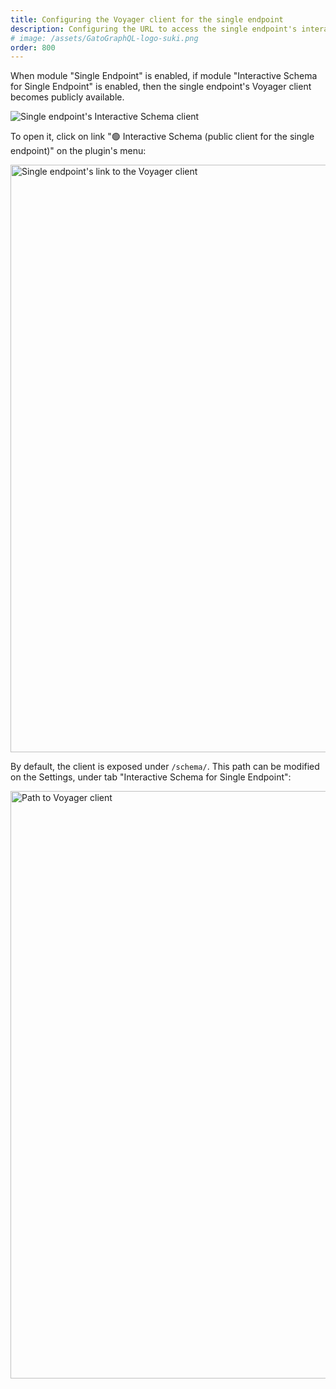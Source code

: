 ```yaml
---
title: Configuring the Voyager client for the single endpoint
description: Configuring the URL to access the single endpoint's interactive schema client.
# image: /assets/GatoGraphQL-logo-suki.png
order: 800
---
```


When module "Single Endpoint" is enabled, if module "Interactive Schema for Single Endpoint" is enabled, then the single endpoint's Voyager client becomes publicly available.

![Single endpoint's Interactive Schema client](/assets/guides/upstream/single-endpoint-interactive-schema.png "Single endpoint's Interactive Schema client")

To open it, click on link "🟢 Interactive Schema (public client for the single endpoint)" on the plugin's menu:

<Image
  src="/assets/guides/upstream/single-endpoint-interactive-schema-link.png"
  width="1024"
  height="940"
  alt="Single endpoint's link to the Voyager client"
  caption="Single endpoint's link to the Voyager client"
/>

By default, the client is exposed under `/schema/`. This path can be modified on the Settings, under tab "Interactive Schema for Single Endpoint":

<Image
  src="/assets/guides/upstream/settings-interactive-schema-for-single-endpoint.png"
  width="1024"
  height="940"
  alt="Path to Voyager client"
  caption="Path to Voyager client"
/>
